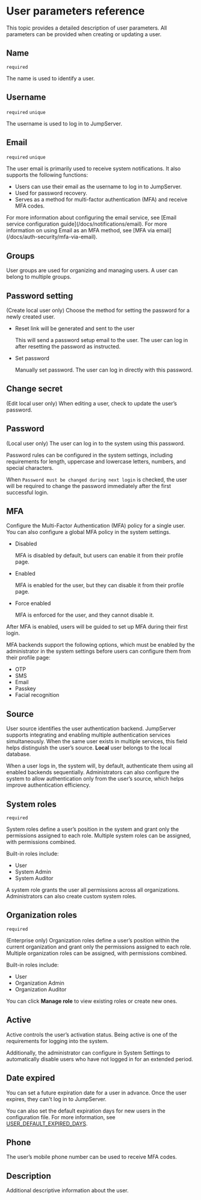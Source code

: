 # User parameters reference

This topic provides a detailed description of user parameters. All parameters can be provided when creating or updating a user.

## Name

`required`

The name is used to identify a user.

## Username

`required` `unique`

The username is used to log in to JumpServer.

## Email

`required` `unique`

The user email is primarily used to receive system notifications. It also supports the following functions:

- Users can use their email as the username to log in to JumpServer.
- Used for password recovery.
- Serves as a method for multi-factor authentication (MFA) and receive MFA codes.

<Alert>
For more information about configuring the email service, see [Email service configuration guide](/docs/notifications/email).
</Alert>

<Alert>
For more information on using Email as an MFA method, see [MFA via email](/docs/auth-security/mfa-via-email).
</Alert>

## Groups

User groups are used for organizing and managing users. A user can belong to multiple groups.

## Password setting

(Create local user only) Choose the method for setting the password for a newly created user.

- Reset link will be generated and sent to the user

  This will send a password setup email to the user. The user can log in after resetting the password as instructed.

- Set password

  Manually set password. The user can log in directly with this password.

## Change secret

(Edit local user only) When editing a user, check to update the user’s password.

## Password

(Local user only) The user can log in to the system using this password. 

Password rules can be configured in the system settings, including requirements for length, uppercase and lowercase letters, numbers, and special characters.

When `Password must be changed during next login` is checked, the user will be required to change the password immediately after the first successful login.

## MFA
Configure the Multi-Factor Authentication (MFA) policy for a single user. You can also configure a global MFA policy in the system settings.

- Disabled

  MFA is disabled by default, but users can enable it from their profile page. 

- Enabled

  MFA is enabled for the user, but they can disable it from their profile page.

- Force enabled

  MFA is enforced for the user, and they cannot disable it.

After MFA is enabled, users will be guided to set up MFA during their first login.

MFA backends support the following options, which must be enabled by the administrator in the system settings before users can configure them from their profile page:
- OTP
- SMS
- Email
- Passkey
- Facial recognition

## Source
User source identifies the user authentication backend. JumpServer supports integrating and enabling multiple authentication services simultaneously. When the same user exists in multiple services, this field helps distinguish the user’s source. **Local** user belongs to the local database.

When a user logs in, the system will, by default, authenticate them using all enabled backends sequentially. Administrators can also configure the system to allow authentication only from the user’s source, which helps improve authentication efficiency.

## System roles

`required`

System roles define a user’s position in the system and grant only the permissions assigned to each role. Multiple system roles can be assigned, with permissions combined.

Built-in roles include: 
- User
- System Admin
- System Auditor

<Alert type="xpack">
A system role grants the user all permissions across all organizations. Administrators can also create custom system roles.
</Alert>

## Organization roles <Icon name="xpack-md" />

`required`

(Enterprise only) Organization roles define a user’s position within the current organization and grant only the permissions assigned to each role. Multiple organization roles can be assigned, with permissions combined.

Built-in roles include: 
- User
- Organization Admin
- Organization Auditor

You can click **Manage role** to view existing roles or create new ones.

## Active
Active controls the user’s activation status. Being active is one of the requirements for logging into the system. 

Additionally, the administrator can configure in System Settings to automatically disable users who have not logged in for an extended period.

## Date expired

You can set a future expiration date for a user in advance. Once the user expires, they can't log in to JumpServer.

You can also set the default expiration days for new users in the configuration file. For more information, see [USER_DEFAULT_EXPIRED_DAYS](/docs/configuration#user_default_expired_days).

## Phone

The user’s mobile phone number can be used to receive MFA codes. 

## Description

Additional descriptive information about the user.